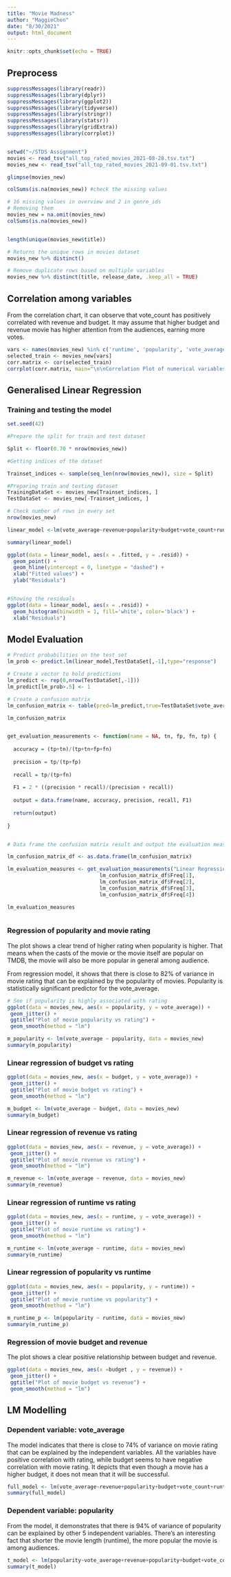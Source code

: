 ---
title: "Movie Madness"
author: "MaggieChen"
date: "8/30/2021"
output: html_document
---

```{r setup, include=FALSE}
knitr::opts_chunk$set(echo = TRUE)
```

## Preprocess

```{r }
suppressMessages(library(readr))
suppressMessages(library(dplyr))
suppressMessages(library(ggplot2))
suppressMessages(library(tidyverse))
suppressMessages(library(stringr))
suppressMessages(library(statsr))
suppressMessages(library(gridExtra))
suppressMessages(library(corrplot))


setwd("~/STDS Assignment")
movies <- read_tsv("all_top_rated_movies_2021-08-28.tsv.txt")
movies_new <- read_tsv("all_top_rated_movies_2021-09-01.tsv.txt")

glimpse(movies_new)

colSums(is.na(movies_new)) #check the missing values

# 16 missing values in overview and 2 in genre_ids 
# Removing them 
movies_new = na.omit(movies_new)
colSums(is.na(movies_new))


length(unique(movies_new$title))

# Returns the unique rows in movies dataset
movies_new %>% distinct()

# Remove duplicate rows based on multiple variables 
movies_new %>% distinct(title, release_date, .keep_all = TRUE)

```


## Correlation among variables

From the correlation chart, it can observe that vote_count has positively correlated with revenue and budget. It may assume that higher budget and revenue movie has higher attention from the audiences, earning more votes.

```{r}
vars <- names(movies_new) %in% c('runtime', 'popularity', 'vote_average', 'budget','revenue','vote_count')
selected_train <- movies_new[vars]
corr.matrix <- cor(selected_train)
corrplot(corr.matrix, main="\n\nCorrelation Plot of numerical variables", method="number")

```


## Generalised Linear Regression

### Training and testing the model

```{r}

set.seed(42)

#Prepare the split for train and test dataset

Split <- floor(0.70 * nrow(movies_new))

#Getting indices of the dataset

Trainset_indices <- sample(seq_len(nrow(movies_new)), size = Split)

#Preparing train and testing dataset
TrainingDataSet <- movies_new[Trainset_indices, ]
TestDataSet <- movies_new[-Trainset_indices, ]

# Check number of rows in every set
nrow(movies_new)

linear_model <-lm(vote_average~revenue+popularity+budget+vote_count+runtime, data = TrainingDataSet)

summary(linear_model)

ggplot(data = linear_model, aes(x = .fitted, y = .resid)) +
  geom_point() +
  geom_hline(yintercept = 0, linetype = "dashed") +
  xlab("Fitted values") +
  ylab("Residuals")


#Showing the residuals
ggplot(data = linear_model, aes(x = .resid)) +
  geom_histogram(binwidth = 1, fill='white', color='black') +
  xlab("Residuals")
```

## Model Evaluation

```{r}
# Predict probabilities on the test set
lm_prob <- predict.lm(linear_model,TestDataSet[,-1],type="response")

# Create a vector to hold predictions
lm_predict <- rep(0,nrow(TestDataSet[,-1]))
lm_predict[lm_prob>.5] <- 1

# Create a confusion matrix
lm_confusion_matrix <- table(pred=lm_predict,true=TestDataSet$vote_average)

lm_confusion_matrix


get_evaluation_measurements <- function(name = NA, tn, fp, fn, tp) {
  
  accuracy = (tp+tn)/(tp+tn+fp+fn)
  
  precision = tp/(tp+fp)
  
  recall = tp/(tp+fn)
  
  F1 = 2 * ((precision * recall)/(precision + recall))
  
  output = data.frame(name, accuracy, precision, recall, F1)
  
  return(output)
  
}


# Data frame the confusion matrix result and output the evaluation measures

lm_confusion_matrix_df <- as.data.frame(lm_confusion_matrix)

lm_evaluation_measures <- get_evaluation_measurements("Linear Regression",
                              lm_confusion_matrix_df$Freq[1],
                              lm_confusion_matrix_df$Freq[2],
                              lm_confusion_matrix_df$Freq[3],
                              lm_confusion_matrix_df$Freq[4])

lm_evaluation_measures



```
### Regression of popularity and movie rating

The plot shows a clear trend of higher rating when popularity is higher. That means when the casts of the movie or the movie itself are popular on TMDB, the movie will also be more popular in general among audience.

From regression model, it shows that there is close to 82% of variance in movie rating that can be explained by the popularity of movies. Popularity is statistically significant predictor for the vote_average.

```{r}

# See if popularity is highly associated with rating
ggplot(data = movies_new, aes(x = popularity, y = vote_average)) +
 geom_jitter() +
 ggtitle("Plot of movie popularity vs rating") +
 geom_smooth(method = "lm")

m_popularity <- lm(vote_average ~ popularity, data = movies_new)
summary(m_popularity)

```

### Linear regression of budget vs rating
```{r}

ggplot(data = movies_new, aes(x = budget, y = vote_average)) +
 geom_jitter() +
 ggtitle("Plot of movie budget vs rating") +
 geom_smooth(method = "lm")

m_budget <- lm(vote_average ~ budget, data = movies_new)
summary(m_budget)
```


### Linear regression of revenue vs rating

```{r}

ggplot(data = movies_new, aes(x = revenue, y = vote_average)) +
 geom_jitter() +
 ggtitle("Plot of movie revenue vs rating") +
 geom_smooth(method = "lm")

m_revenue <- lm(vote_average ~ revenue, data = movies_new)
summary(m_revenue)


```

### Linear regression of runtime vs rating

```{r}

ggplot(data = movies_new, aes(x = runtime, y = vote_average)) +
 geom_jitter() +
 ggtitle("Plot of movie runtime vs rating") +
 geom_smooth(method = "lm")

m_runtime <- lm(vote_average ~ runtime, data = movies_new)
summary(m_runtime)


```

### Linear regression of popularity vs runtime

```{r}

ggplot(data = movies_new, aes(x = popularity, y = runtime)) +
 geom_jitter() +
 ggtitle("Plot of movie runtime vs popularity") +
 geom_smooth(method = "lm")

m_runtime_p <- lm(popularity ~ runtime, data = movies_new)
summary(m_runtime_p)

```

### Regression of movie budget and revenue

The plot shows a clear positive relationship between budget and revenue. 

```{r}

ggplot(data = movies_new, aes(x =budget , y = revenue)) +
 geom_jitter() +
 ggtitle("Plot of movie budget vs revenue") +
 geom_smooth(method = "lm")

```

## LM Modelling

### Dependent variable: vote_average

The model indicates that there is close to 74% of variance on movie rating that can be explained by the independent variables. All the variables have positive correlation with rating, while budget seems to have negative correlation with movie rating. It depicts that even though a movie has a higher budget, it does not mean that it will be successful.

```{r}
full_model <- lm(vote_average~revenue+popularity+budget+vote_count+runtime, data=movies_new)
summary(full_model)

```

### Dependent variable: popularity

From the model, it demonstrates that there is 94% of variance of popularity can be explained by other 5 independent variables. There's an interesting fact that shorter the movie length (runtime), the more popular the movie is among audiences.

```{r}
t_model <- lm(popularity~vote_average+revenue+popularity+budget+vote_count+runtime, data=movies_new)
summary(t_model)
```




